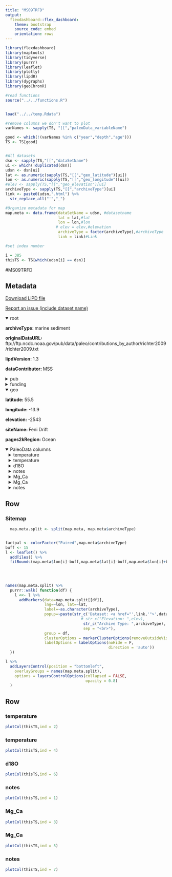 ```yaml
---
title: "MS09TRFD"
output: 
  flexdashboard::flex_dashboard:
    theme: bootstrap
    source_code: embed
    orientation: rows
---
```


```r
library(flexdashboard)
library(maptools)
library(tidyverse)
library(purrr)
library(leaflet)
library(plotly)
library(lipdR)
library(dygraphs)
library(geoChronR)

#read functions
source("../../functions.R")


load("../../temp.Rdata")

#remove columns we don't want to plot
varNames <- sapply(TS, "[[","paleoData_variableName")

good <- which(!(varNames %in% c("year","depth","age")))
TS <- TS[good]


#All datasets
dsn <- sapply(TS,"[[","dataSetName")
ui <- which(!duplicated(dsn))
udsn <- dsn[ui]
lat <- as.numeric(sapply(TS,"[[","geo_latitude")[ui])
lon <- as.numeric(sapply(TS,"[[","geo_longitude")[ui])
#elev <- sapply(TS,"[[","geo_elevation")[ui]
archiveType <- sapply(TS,"[[","archiveType")[ui]
link <- paste0(udsn,".html") %>% 
  str_replace_all("'","_")

#Organize metadata for map
map.meta <- data.frame(dataSetName = udsn, #datasetname
                       lat = lat,#lat
                       lon = lon,#lon
                      # elev = elev,#elevation
                       archiveType = factor(archiveType),#archiveType
                       link = link)#Link

#set index number

i = 385
thisTS <- TS[which(udsn[i] == dsn)]
```
#MS09TRFD

Metadata {.sidebar}
-------------------------------------
[Download LiPD file](MS09TRFD.lpd)
            

[Report an issue (include dataset name)](https://github.com/nickmckay/LiPDverse/issues)

<details open style="margin-left: 0px">
<summary>root</summary>
<p style="margin-left: 0px"><strong>archiveType: </strong>marine sediment
<p style="margin-left: 0px"><strong>originalDataURL: </strong>ftp://ftp.ncdc.noaa.gov/pub/data/paleo/contributions_by_author/richter2009/richter2009.txt
<p style="margin-left: 0px"><strong>lipdVersion: </strong>1.3
<p style="margin-left: 0px"><strong>dataContributor: </strong>MSS
</details>
<details>
<summary>pub</summary>
<details style="margin-left: 10px">
<summary>pub1</summary>
<p style="margin-left: 10px"><strong>author: </strong>Richter, T.O.
<p style="margin-left: 10px"><strong>citeKey: </strong>richter2009late
<p style="margin-left: 10px"><strong>journal: </strong>Quaternary Science Reviews
<p style="margin-left: 10px"><strong>volume: </strong>28
<p style="margin-left: 10px"><strong>pages: </strong>-14
<p style="margin-left: 10px"><strong>pubYear: </strong>2009
<p style="margin-left: 10px"><strong>title: </strong>Late Holocene (0?2.4kaBP) surface water temperature and salinity variability, Feni Drift, NE Atlantic Ocean
<p style="margin-left: 10px"><strong>DOI: </strong>10.1016/j.quascirev.2009.04.008
</details>
<details style="margin-left: 10px">
<summary>pub2</summary>
<p style="margin-left: 10px"><strong>author: </strong>McGregor, Helen V. , Evans, Michael N. , Goosse, Hugues , Leduc, Guillaume , Martrat, Belen , Addison, Jason A. , Mortyn, P. Graham , Oppo, Delia W. , Seidenkrantz, Marit-Solveig , Sicre, Marie-Alexandrine , Phipps, Steven J. , Selvaraj, Kandasamy , Thirumalai, Kaustubh , Filipsson, Helena L. , Ersek, Vasile
<p style="margin-left: 10px"><strong>citeKey: </strong>mcgregor2015robust
<p style="margin-left: 10px"><strong>journal: </strong>Nature Geoscience
<p style="margin-left: 10px"><strong>volume: </strong>8
<p style="margin-left: 10px"><strong>pages: </strong>-6
<p style="margin-left: 10px"><strong>pubYear: </strong>2015
<p style="margin-left: 10px"><strong>title: </strong>Robust global ocean cooling trend for the pre-industrial Common Era
<p style="margin-left: 10px"><strong>DOI: </strong>10.1038/ngeo2510
</details>
</details>
<details>
<summary>funding</summary>
<details style="margin-left: 10px">
<summary>funding1</summary>
<p style="margin-left: 10px"><strong>agency: </strong>EU, NWO
</details>
<details style="margin-left: 10px">
<summary>funding2</summary>
<p style="margin-left: 10px"><strong>agency: </strong>European Union FP5 (PACLIVA, Patterns of Climate variability in the North Atlantic - T.O.R., T.C.E.v.W.). Dutch Science Foundation (NWO) within RAPID initiative (VAMOC, Variability of Atlantic Meridional Overturning Circulation - F.J.C.P., T.C.E.v.W.)
</details>
</details>
<details open style="margin-left: 0px">
<summary>geo</summary>
<p style="margin-left: 0px"><strong>latitude: </strong>55.5
<p style="margin-left: 0px"><strong>longitude: </strong>-13.9
<p style="margin-left: 0px"><strong>elevation: </strong>-2543
<p style="margin-left: 0px"><strong>siteName: </strong>Feni Drift
<p style="margin-left: 0px"><strong>pages2kRegion: </strong>Ocean
</details>
<details open>
<summary>PaleoData columns</summary>
<details style="margin-left: 10px">
<summary>temperature</summary>
<p style="margin-left: 10px"><strong>TSid: </strong>LPDb7290ea4
<p style="margin-left: 10px"><strong>variableName: </strong>temperature
<p style="margin-left: 10px"><strong>units: </strong>degC
<p style="margin-left: 10px"><strong>description: </strong>Mg/Ca SST
<p style="margin-left: 10px"><strong>useInGlobalTemperatureAnalysis: </strong>FALSE
<details>
<summary>interpretation</summary>
<details style="margin-left: 20px">
<summary>1</summary>
<p style="margin-left: 20px"><strong>basis: </strong>Mg/Ca calibration to SST
<p style="margin-left: 20px"><strong>interpDirection: </strong>positive
<p style="margin-left: 20px"><strong>scope: </strong>climate
<p style="margin-left: 20px"><strong>seasonality: </strong>4 5 6 7
<p style="margin-left: 20px"><strong>variable: </strong>T
<p style="margin-left: 20px"><strong>variableDetail: </strong>sea_surface
</details>
</details>
</details>
<details style="margin-left: 10px">
<summary>temperature</summary>
<p style="margin-left: 10px"><strong>TSid: </strong>LPD47182517
<p style="margin-left: 10px"><strong>variableName: </strong>temperature
<p style="margin-left: 10px"><strong>units: </strong>degC
<p style="margin-left: 10px"><strong>description: </strong>inferred sea-surface temperature
<p style="margin-left: 10px"><strong>useInGlobalTemperatureAnalysis: </strong>TRUE
<details>
<summary>interpretation</summary>
<details style="margin-left: 20px">
<summary>1</summary>
<p style="margin-left: 20px"><strong>basis: </strong>Mg/Ca calibration to SST
<p style="margin-left: 20px"><strong>interpDirection: </strong>positive
<p style="margin-left: 20px"><strong>scope: </strong>climate
<p style="margin-left: 20px"><strong>seasonality: </strong>4 5 6 7
<p style="margin-left: 20px"><strong>variable: </strong>T
<p style="margin-left: 20px"><strong>variableDetail: </strong>sea_surface
</details>
</details>
</details>
<details style="margin-left: 10px">
<summary>d18O</summary>
<p style="margin-left: 10px"><strong>TSid: </strong>MS09TRFD01b
<p style="margin-left: 10px"><strong>variableName: </strong>d18O
<p style="margin-left: 10px"><strong>units: </strong>permil
<p style="margin-left: 10px"><strong>description: </strong>inferred seawater
<details>
<summary>interpretation</summary>
<details style="margin-left: 20px">
<summary>1</summary>
<p style="margin-left: 20px"><strong>basis: </strong>Seawater ?18O (?18Ow in ? vs. V-SMOW) was estimated from Mg/Ca-derived calcification temperatures and ?18O of foraminiferal calcite (?18Oc in ? vs. PDB) by rearranging the isotopic paleotemperature equation of Shackleton (1974) (T = 16.9 ? 4 � (?18Oc ? ?18Ow)) and solving for ?18Ow. A V-SMOW vs. V-PDB correction of ?0.20? was applied, consistent with the correction factor common at time of publication of the Shackleton equation (see Bemis et al., 1998). Based on an analytical error of �0.06? for ?18Oc and a combined analytical and calibration error of �1 �C for T (Mg/Ca), the uncertainty for reconstructed ?18Ow is estimated as �0.26?.
<p style="margin-left: 20px"><strong>interpDirection: </strong>increase
<p style="margin-left: 20px"><strong>scope: </strong>climate
<p style="margin-left: 20px"><strong>seasonality: </strong>variable, probably spring/summer
<p style="margin-left: 20px"><strong>variable: </strong>salinity
<p style="margin-left: 20px"><strong>variableDetail: </strong>sea surface
</details>
<details style="margin-left: 20px">
<summary>2</summary>
<p style="margin-left: 20px"><strong>basis: </strong>Schmidt, 1999
<p style="margin-left: 20px"><strong>coefficient: </strong>NaN
<p style="margin-left: 20px"><strong>direction: </strong>increase
<p style="margin-left: 20px"><strong>equilibriumEvidence: </strong>NaN
<p style="margin-left: 20px"><strong>fraction: </strong>NaN
<p style="margin-left: 20px"><strong>inferredMaterial: </strong>seawater
<p style="margin-left: 20px"><strong>integrationTime: </strong>NaN
<p style="margin-left: 20px"><strong>integrationTimeBasis: </strong>NaN
<p style="margin-left: 20px"><strong>integrationTimeUncertainty: </strong>NaN
<p style="margin-left: 20px"><strong>integrationTimeUncertaintyType: </strong>NaN
<p style="margin-left: 20px"><strong>integrationTimeUnits: </strong>NaN
<p style="margin-left: 20px"><strong>mathematicalRelation: </strong>linear
<p style="margin-left: 20px"><strong>scope: </strong>isotope
<p style="margin-left: 20px"><strong>seasonality: </strong>not applicable (always)
<p style="margin-left: 20px"><strong>variable: </strong>Salinity
</details>
</details>
</details>
<details style="margin-left: 10px">
<summary>notes</summary>
<p style="margin-left: 10px"><strong>TSid: </strong>LPD6e0eacd1
<p style="margin-left: 10px"><strong>variableName: </strong>notes
<p style="margin-left: 10px"><strong>description: </strong>original composite dataset from Richter et al. (2009) - PLEASE USE QC DATA FOR ANALYSIS!!!!
<p style="margin-left: 10px"><strong>useInGlobalTemperatureAnalysis: </strong>FALSE
</details>
<details style="margin-left: 10px">
<summary>Mg_Ca</summary>
<p style="margin-left: 10px"><strong>TSid: </strong>LPDba471ae7
<p style="margin-left: 10px"><strong>variableName: </strong>Mg_Ca
<p style="margin-left: 10px"><strong>units: </strong>mmol/mol
<p style="margin-left: 10px"><strong>description: </strong>native Mg/Ca ratio from which SST was calculated; values are from foram G. bulloides, and are in units of mmol/mol
<p style="margin-left: 10px"><strong>useInGlobalTemperatureAnalysis: </strong>FALSE
</details>
<details style="margin-left: 10px">
<summary>Mg_Ca</summary>
<p style="margin-left: 10px"><strong>TSid: </strong>LPDbceb5d84
<p style="margin-left: 10px"><strong>variableName: </strong>Mg_Ca
<p style="margin-left: 10px"><strong>units: </strong>mmol/mol
<p style="margin-left: 10px"><strong>description: </strong>native Mg/Ca ratio from which SST was calculated; values are from foram G. bulloides, and are in units of mmol/mol
<p style="margin-left: 10px"><strong>useInGlobalTemperatureAnalysis: </strong>FALSE
</details>
<details style="margin-left: 10px">
<summary>notes</summary>
<p style="margin-left: 10px"><strong>TSid: </strong>LPD6e0eacd1a
<p style="margin-left: 10px"><strong>variableName: </strong>notes
<p style="margin-left: 10px"><strong>description: </strong>composite of two cores, core name
</details>

Row
-----------------------------------------------------------------------

### Sitemap

```r
  map.meta.split <- split(map.meta, map.meta$archiveType)


factpal <- colorFactor("Paired",map.meta$archiveType)
buff <- 15
l <- leaflet() %>% 
  addTiles() %>% 
  fitBounds(map.meta$lon[i]-buff,map.meta$lat[i]-buff,map.meta$lon[i]+buff,map.meta$lat[i]+buff)
  

  
  
names(map.meta.split) %>%
  purrr::walk( function(df) {
    l <<- l %>%
      addMarkers(data=map.meta.split[[df]],
                 lng=~lon, lat=~lat,
                 label=~as.character(archiveType),
                 popup=~paste(str_c('Dataset: <a href="',link,'">',dataSetName,'</a>'),
                                 # str_c("Elevation: ",elev),
                                  str_c("Archive Type: ",archiveType),
                                  sep = "<br>"),
                 group = df,
                 clusterOptions = markerClusterOptions(removeOutsideVisibleBounds = F),
                 labelOptions = labelOptions(noHide = F,
                                             direction = 'auto'))
  })

l %>%
  addLayersControl(position = "bottomleft",
    overlayGroups = names(map.meta.split),
    options = layersControlOptions(collapsed = FALSE,
                                   opacity = 0.8)
  )
```

Row {.tabset .tabset-fade}
-----------------------------------------------------------------------

### temperature
```r
plotCol(thisTS,ind = 2)
```

### temperature
```r
plotCol(thisTS,ind = 4)
```

### d18O
```r
plotCol(thisTS,ind = 6)
```

### notes
```r
plotCol(thisTS,ind = 1)
```

### Mg_Ca
```r
plotCol(thisTS,ind = 3)
```

### Mg_Ca
```r
plotCol(thisTS,ind = 5)
```

### notes
```r
plotCol(thisTS,ind = 7)
```
